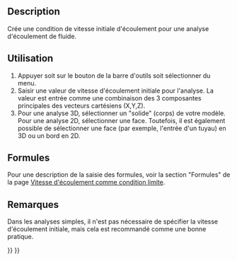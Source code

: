 <languages/>

{{Docnav/fr
|[[FEM_ConstraintMagnetization/fr|Magnétisation]]
|[[FEM_ConstraintInitialPressure/fr|Pression initiale]]
|[[FEM_Workbench/fr|Atelier FEM]]
|IconL=FEM_ConstraintMagnetization.svg
|IconR=FEM_ConstraintInitialPressure.svg
|IconC=Workbench_FEM.svg
}}

{{GuiCommandContainer
|
{{GuiCommand/fr
|Name=FEM ConstraintInitialFlowVelocity
|Name/fr=FEM Vitesse initiale d'écoulement
|MenuLocation=Modèle → Conditions limites de fluide → Condition de vitesse d'écoulement initial
|Workbenches=[[FEM_Workbench/fr|FEM]]
|SeeAlso=[[FEM_ConstraintFlowVelocity/fr|FEM Vitesse d'écoulement comme condition limite]], [[FEM_ConstraintInitialPressure/fr|FEM Pression initiale]]
}}
{{GuiCommandFemInfo/fr
|Solvers=Elmer
}}
}}

==Description==

Crée une condition de vitesse initiale d'écoulement pour une analyse d'écoulement de fluide.

<span id="Usage"></span>
==Utilisation== 

# Appuyer soit sur le bouton de la barre d'outils {{Button|[[Image:FEM_ConstraintInitialFlowVelocity.svg|16px]] [[FEM_ConstraintInitialFlowVelocity/fr|Condition de vitesse d'écoulement initial]]}} soit sélectionner {{MenuCommand|Modèle → Conditions limites de fluide → [[Image:FEM_ConstraintInitialFlowVelocity.svg|16px]] Condition de vitesse d'écoulement initial}} du menu.
# Saisir une valeur de vitesse d'écoulement initiale pour l'analyse. La valeur est entrée comme une combinaison des 3 composantes principales des vecteurs cartésiens (X,Y,Z).
# Pour une analyse 3D, sélectionner un "solide" (corps) de votre modèle. Pour une analyse 2D, sélectionner une face. Toutefois, il est également possible de sélectionner une face (par exemple, l'entrée d'un tuyau) en 3D ou un bord en 2D.

<span id="Formulas"></span>
==Formules==

Pour une description de la saisie des formules, voir la section "Formules" de la page [[FEM_ConstraintFlowVelocity/fr#Formules|Vitesse d'écoulement comme condition limite]].

<span id="Notes"></span>
==Remarques== 

Dans les analyses simples, il n'est pas nécessaire de spécifier la vitesse d'écoulement initiale, mais cela est recommandé comme une bonne pratique.


{{Docnav/fr
|[[FEM_ConstraintMagnetization/fr|Magnétisation]]
|[[FEM_ConstraintInitialPressure/fr|Pression initiale]]
|[[FEM_Workbench/fr|Atelier FEM]]
|IconL=FEM_ConstraintMagnetization.svg
|IconR=FEM_ConstraintInitialPressure.svg
|IconC=Workbench_FEM.svg
}}

{{FEM Tools navi{{#translation:}}}}
{{Userdocnavi{{#translation:}}}}